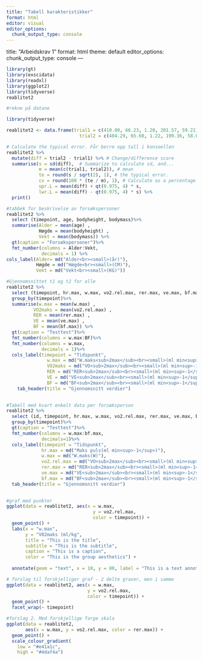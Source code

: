 ```yaml
---
title: "Tabell karakteristikker"
format: html
editor: visual
editor_options: 
  chunk_output_type: console
---
```


title: "Arbeidskrav 1"
format: html
theme: default
editor_options: 
  chunk_output_type: console
---

```r
library(gt)
library(exscidata)
library(readxl)
library(ggplot2)
library(tidyverse)
reablitet2

```


```r
#rekne på datane

library(tidyverse)

reablitet2 <- data.frame(trial1 = c(410.00, 66.23, 1.20, 201.57, 59.21), 
                           trial2 = c(404.29, 65.60, 1.22, 199.36, 58.07)) 

# Calculate the typical error. Får berre opp tall i konsoellen 
reablitet2 %>%
  mutate(diff = trial2 - trial1) %>% # Change/difference score
  summarise(s = sd(diff),  # Summarize to calculate sd, and... 
            m = mean(c(trial1, trial2)), # mean
            te = round(s / sqrt(2), 1), # the typical error.
            cv = round(100 * (te / m), 1), # Calculate as a percentage of the mean
            upr.L = mean(diff) + qt(0.975, 4) * s, 
            lwr.L = mean(diff) - qt(0.975, 4) * s) %>% 
  print()
```



```r
#tabbek for beskrivelse av forsøkspersoner
reablitet2 %>%
  select (timepoint, age, bodyheight, bodymass)%>%
  summarise(Alder = mean(age) ,
            Høgde = mean(bodyheight) , 
            Vekt = mean(bodymass)) %>%
  gt(caption = "Forsøkspersoner")%>%
  fmt_number(columns = Alder:Vekt, 
             decimals = 1) %>%
cols_label(Alder= md("Alder<br><small>(år)"),
           Høgde = md("Høgde<br><small>(CM)"),
           Vekt = md("Vekt<br><small>(KG)")) 
```



```r
#Gjennomsnittet t1 og t2 for alle
reablitet2 %>%
  select (timepoint, hr.max, w.max, vo2.rel.max, rer.max, ve.max, bf.max)%>%
  group_by(timepoint)%>%
  summarise(w.max = mean(w.max) ,
          VO2maks = mean(vo2.rel.max) , 
          RER = mean(rer.max) ,
          VE = mean(ve.max) ,
          BF = mean(bf.max)) %>%
  gt(caption = "Testtest")%>%
  fmt_number(columns = w.max:BF)%>%
  fmt_number(columns = w.max,
             decimals = 1)%>%
  cols_label(timepoint = "Tidspunkt",
               w.max = md("W.maks<sub>2max</sub><br><small>(ml min<sup>-1</sup>)"),
               VO2maks = md("VO<sub>2max</sub><br><small>(ml min<sup>-1</sup>)"),
               RER = md("RER<sub>2max</sub><br><small>(ml min<sup>-1</sup>)"),
               VE = md("VE<sub>2max</sub><br><small>(ml min<sup>-1</sup>)"),
               BF = md("BF<sub>2max</sub><br><small>(ml min<sup>-1</sup>)"))%>%
    tab_header(title = "Gjennomsnitt verdier")
    
```


```r
#Tabell med kvart enkelt data per forsøksperson
reablitet2 %>%
  select (id, timepoint, hr.max, w.max, vo2.rel.max, rer.max, ve.max, bf.max)%>%
  group_by(timepoint)%>%
  gt(caption = "Testtest")%>%
  fmt_number(columns = w.max:bf.max,
             decimals=1)%>%
  cols_label(timepoint = "Tidspunkt",
             hr.max = md("Maks puls(ml min<sup>-1</sup>)"),
             w.max = md("W.maks(W)"),
             vo2.rel.max = md("VO<sub>2max</sub><br><small>(ml min<sup>-1</sup>)"),
             rer.max = md("RER<sub>2max</sub><br><small>(ml min<sup>-1</sup>)"),
             ve.max = md("VE<sub>2max</sub><br><small>(ml min<sup>-1</sup>)"),
             bf.max = md("BF<sub>2max</sub><br><small>(ml min<sup>-1</sup>)"))%>%
  tab_header(title = "Gjennomsnitt verdier")
 
```
                    
            

```r
#graf med punkter
ggplot(data = reablitet2, aes(x = w.max, 
                                y = vo2.rel.max, 
                                color = timepoint)) + 
  geom_point() +
  labs(x = "w.max", 
       y = "V02maks (ml/kg", 
       title = "This is the title", 
       subtitle = "This is the subtitle", 
       caption = "This is a caption", 
       color = "This is the group aesthetics") +
  
  annotate(geom = "text", x = 10, y = 80, label = "This is a text annotation")

```
               
               
```r
# forslag til forskjelliger graf - 2 delte graver, men i samme
ggplot(data = reablitet2, aes(x = w.max, 
                              y = vo2.rel.max, 
                              color = timepoint)) + 
  geom_point() +
  facet_wrap(~ timepoint)
```





```r
#forslag 2. Med forskjellige farge skala
ggplot(data = reablitet2, 
       aes(x = w.max, y = vo2.rel.max, color = rer.max)) + 
  geom_point() +
  scale_colour_gradient(
    low = "#e41a1c",  
    high = "#4daf4a")
```















